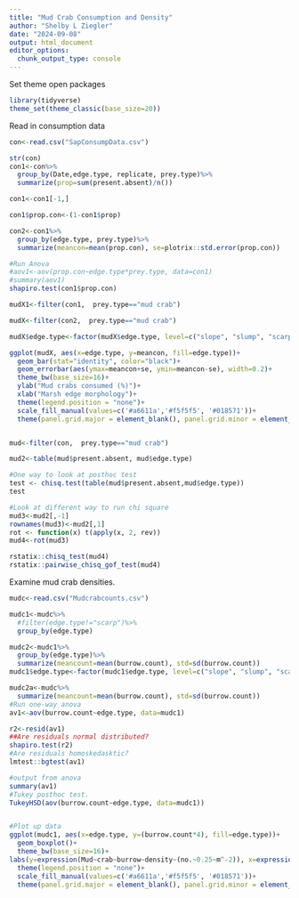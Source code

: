 ```yaml
---
title: "Mud Crab Consumption and Density"
author: "Shelby L Ziegler"
date: "2024-09-08"
output: html_document
editor_options: 
  chunk_output_type: console
---
```


Set theme open packages 

```r
library(tidyverse)
theme_set(theme_classic(base_size=20))
```

Read in consumption data

```r
con<-read.csv("SapConsumpData.csv")

str(con)
con1<-con%>%
  group_by(Date,edge.type, replicate, prey.type)%>%
  summarize(prop=sum(present.absent)/n())

con1<-con1[-1,]

con1$prop.con<-(1-con1$prop)

con2<-con1%>%
  group_by(edge.type, prey.type)%>%
  summarize(meancon=mean(prop.con), se=plotrix::std.error(prop.con))

#Run Anova
#aov1<-aov(prop.con~edge.type*prey.type, data=con1)
#summary(aov1)
shapiro.test(con1$prop.con)

mudX1<-filter(con1,  prey.type=="mud crab")

mudX<-filter(con2,  prey.type=="mud crab")

mudX$edge.type<-factor(mudX$edge.type, level=c("slope", "slump", "scarp"))

ggplot(mudX, aes(x=edge.type, y=meancon, fill=edge.type))+
  geom_bar(stat="identity", color="black")+
  geom_errorbar(aes(ymax=meancon+se, ymin=meancon-se), width=0.2)+
  theme_bw(base_size=16)+ 
  ylab("Mud crabs consumed (%)")+
  xlab("Marsh edge morphology")+
  theme(legend.position = "none")+
  scale_fill_manual(values=c('#a6611a','#f5f5f5', '#018571'))+
  theme(panel.grid.major = element_blank(), panel.grid.minor = element_blank())


mud<-filter(con,  prey.type=="mud crab")

mud2<-table(mud$present.absent, mud$edge.type)

#One way to look at posthoc test 
test <- chisq.test(table(mud$present.absent,mud$edge.type))
test

#Look at different way to run chi square
mud3<-mud2[,-1]
rownames(mud3)<-mud2[,1]
rot <- function(x) t(apply(x, 2, rev))
mud4<-rot(mud3)

rstatix::chisq_test(mud4)
rstatix::pairwise_chisq_gof_test(mud4)
```

Examine mud crab densities. 

```r
mudc<-read.csv("Mudcrabcounts.csv")

mudc1<-mudc%>%
  #filter(edge.type!="scarp")%>%
  group_by(edge.type)

mudc2<-mudc1%>%
  group_by(edge.type)%>%
  summarize(meancount=mean(burrow.count), std=sd(burrow.count))  
mudc1$edge.type<-factor(mudc1$edge.type, level=c("slope", "slump", "scarp"))

mudc2a<-mudc%>%
  summarize(meancount=mean(burrow.count), std=sd(burrow.count))  
#Run one-way anova
av1<-aov(burrow.count~edge.type, data=mudc1)

r2<-resid(av1)
##Are residuals normal distributed? 
shapiro.test(r2)
#Are residuals homoskedasktic? 
lmtest::bgtest(av1)

#output from anova
summary(av1)
#Tukey posthoc test.
TukeyHSD(aov(burrow.count~edge.type, data=mudc1))


#Plot up data
ggplot(mudc1, aes(x=edge.type, y=(burrow.count*4), fill=edge.type))+
  geom_boxplot()+
  theme_bw(base_size=16)+
labs(y=expression(Mud~crab~burrow~density~(no.~0.25~m^-2)), x=expression(Marsh~edge~morphology))+
  theme(legend.position = "none")+
  scale_fill_manual(values=c('#a6611a','#f5f5f5', '#018571'))+
  theme(panel.grid.major = element_blank(), panel.grid.minor = element_blank())
```
